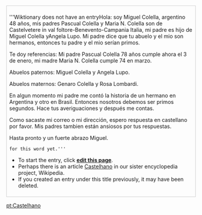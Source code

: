 <div style="border: 1px solid #ccc; padding: 7px;">'''Wiktionary does not have an entryHola: soy Miguel Colella, argentino 48 años, mis padres Pascual Colella y Maria N. Colella son de Castelvetere in val foltore-Benevento-Campania Italia, mi padre es hijo de Miguel Colella yAngela Lupo. Mi padre dice que tu abuelo y el mio son hermanos, entonces tu padre y el mio serían primos.

Te doy referencias: Mi padre Pascual Colella 78 años cumple ahora el 3 de enero, mi madre Maria N. Colella cumple 74 en marzo.

Abuelos paternos: Miguel Colella y Angela Lupo.

Abuelos maternos: Genaro Colella y Rosa Lombardi.

En algun momento mi padre me contó la historia de un hermano en Argentina y otro en Brasil. Entonces nosotros debemos ser primos segundos. Hace tus averiguaciones y después me contas.

Como sacaste mi correo o mi dirección, espero respuesta en castellano por favor. Mis padres tambien están ansiosos por tus respuestas.

Hasta pronto y un fuerte abrazo Miguel.

 for this word yet.'''
* To start the entry, click '''[http://en.wiktionary.org/w/index.php?title=Castelhano&action=edit edit this page]'''.
* Perhaps there is an article [[w:Castelhano|Castelhano]] in our sister encyclopedia project, Wikipedia.
* If you created an entry under this title previously, it may have been deleted.
</div>

[[pt:Castelhano]]
